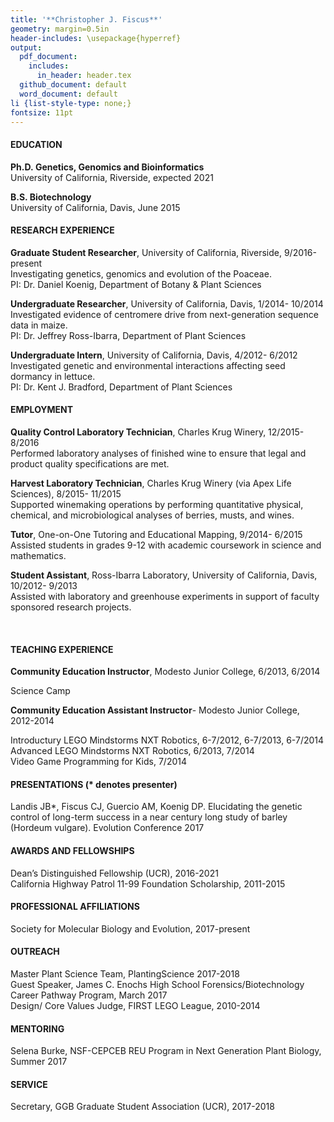 ```yaml
---
title: '**Christopher J. Fiscus**'
geometry: margin=0.5in
header-includes: \usepackage{hyperref}
output:
  pdf_document:
    includes:
      in_header: header.tex
  github_document: default
  word_document: default
li {list-style-type: none;}
fontsize: 11pt
---
```

\begin{center}
Graduate Student Researcher\\
Department of Botany and Plant Sciences, University of California, Riverside\\
\href{mailto:cfisc004@ucr.edu}{cfisc004@ucr.edu} • \href{https://linkedin.com/in/cjfiscus}{LinkedIn} • \href{https://github.com/cjfiscus}{GitHub}• \href{https://twitter.com/cjfiscu}{@cjfiscu}
\end{center}

#### EDUCATION
**Ph.D. Genetics, Genomics and Bioinformatics**  
University of California, Riverside, expected 2021

**B.S. Biotechnology**  
University of California, Davis, June 2015

#### RESEARCH EXPERIENCE
**Graduate Student Researcher**, University of California, Riverside, 9/2016-present  
Investigating genetics, genomics and evolution of the Poaceae.  
PI: Dr. Daniel Koenig, Department of Botany & Plant Sciences  

**Undergraduate Researcher**, University of California, Davis, 1/2014- 10/2014  
Investigated evidence of centromere drive from next-generation sequence data in maize.  
PI: Dr. Jeffrey Ross-Ibarra, Department of Plant Sciences  

**Undergraduate Intern**, University of California, Davis, 4/2012- 6/2012  
Investigated genetic and environmental interactions affecting seed dormancy in lettuce.  
PI: Dr. Kent J. Bradford, Department of Plant Sciences  

#### EMPLOYMENT

**Quality Control Laboratory Technician**, Charles Krug Winery, 12/2015- 8/2016  
Performed laboratory analyses of finished wine to ensure that legal and product quality specifications are met.  

**Harvest Laboratory Technician**, Charles Krug Winery (via Apex Life Sciences), 8/2015- 11/2015  
Supported winemaking operations by performing quantitative physical, chemical, and microbiological analyses of berries, musts, and wines.  

**Tutor**, One-on-One Tutoring and Educational Mapping, 9/2014- 6/2015  
Assisted students in grades 9-12 with academic coursework in science and mathematics.  

**Student Assistant**, Ross-Ibarra Laboratory, University of California, Davis, 10/2012- 9/2013  
Assisted with laboratory and greenhouse experiments in support of faculty sponsored research projects.

\


#### TEACHING EXPERIENCE  
**Community Education Instructor**, Modesto Junior College, 6/2013, 6/2014 

Science Camp  

**Community Education Assistant Instructor**- Modesto Junior College, 2012-2014
    
Introductury LEGO Mindstorms NXT Robotics, 6-7/2012, 6-7/2013, 6-7/2014   
Advanced LEGO Mindstorms NXT Robotics, 6/2013, 7/2014  
Video Game Programming for Kids, 7/2014  

#### PRESENTATIONS (* denotes presenter)
Landis JB*, Fiscus CJ, Guercio AM, Koenig DP. Elucidating the genetic control of long-term success in a near century long study of barley (Hordeum vulgare). Evolution Conference 2017

#### AWARDS AND FELLOWSHIPS
Dean's Distinguished Fellowship (UCR), 2016-2021  
California Highway Patrol 11-99 Foundation Scholarship, 2011-2015

#### PROFESSIONAL AFFILIATIONS
Society for Molecular Biology and Evolution, 2017-present

#### OUTREACH
Master Plant Science Team, PlantingScience 2017-2018  
Guest Speaker, James C. Enochs High School Forensics/Biotechnology Career Pathway Program, March 2017  
Design/ Core Values Judge, FIRST LEGO League, 2010-2014  

#### MENTORING
Selena Burke, NSF-CEPCEB REU Program in Next Generation Plant Biology, Summer 2017  

#### SERVICE
Secretary, GGB Graduate Student Association (UCR), 2017-2018
